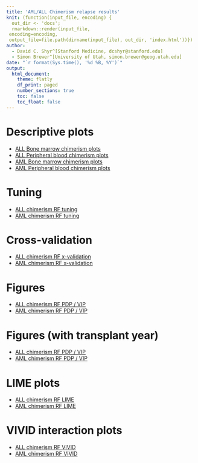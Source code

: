 ```yaml
---
title: 'AML/ALL Chimerism relapse results'
knit: (function(input_file, encoding) {
  out_dir <- 'docs';
  rmarkdown::render(input_file,
 encoding=encoding,
 output_file=file.path(dirname(input_file), out_dir, 'index.html'))})
author:
  - David C. Shyr^[Stanford Medicine, dcshyr@stanford.edu]
  - Simon Brewer^[University of Utah, simon.brewer@geog.utah.edu]
date: "`r format(Sys.time(), '%d %B, %Y')`"
output:
  html_document:
    theme: flatly
    df_print: paged
    number_sections: true
    toc: false
    toc_float: false
---
```


# Descriptive plots

- [ALL Bone marrow chimerism plots][plots_all_bmc]
- [ALL Peripheral blood chimerism plots][plots_all_pbc]
- [AML Bone marrow chimerism plots][plots_aml_bmc]
- [AML Peripheral blood chimerism plots][plots_aml_pbc]

# Tuning

- [ALL chimerism RF tuning][rf_all_tuning_mlr3]
- [AML chimerism RF tuning][rf_aml_tuning_mlr3]

# Cross-validation

- [ALL chimerism RF x-validation][rf_all_tuning_mlr3]
- [AML chimerism RF x-validation][rf_aml_tuning_mlr3]

# Figures

- [ALL chimerism RF PDP / VIP][rf_all_predict]
- [AML chimerism RF PDP / VIP][rf_aml_predict]

# Figures (with transplant year)

- [ALL chimerism RF PDP / VIP][rf_all_year_predict]
- [AML chimerism RF PDP / VIP][rf_aml_year_predict]

# LIME plots

- [ALL chimerism RF LIME][rf_all_lime]
- [AML chimerism RF LIME][rf_aml_lime]

# VIVID interaction plots

- [ALL chimerism RF VIVID][rf_all_vivid]
- [AML chimerism RF VIVID][rf_aml_vivid]

[plots_all_bmc]: https://simonbrewer.github.io/aml_all/plots_all_bmc.html
[plots_all_pbc]: https://simonbrewer.github.io/aml_all/plots_all_pbc.html
[plots_aml_bmc]: https://simonbrewer.github.io/aml_all/plots_aml_bmc.html
[plots_aml_pbc]: https://simonbrewer.github.io/aml_all/plots_aml_pbc.html


[rf_all_tuning_mlr3]: https://simonbrewer.github.io/aml_all/rf_all_tuning_mlr3.html
[rf_aml_tuning_mlr3]: https://simonbrewer.github.io/aml_all/rf_aml_tuning_mlr3.html

[rf_all_xvalid_mlr3]: https://simonbrewer.github.io/aml_all/rf_all_xvalid_mlr3.html
[rf_aml_xvalid_mlr3]: https://simonbrewer.github.io/aml_all/rf_aml_xvalid_mlr3.html

[rf_all_predict]: https://simonbrewer.github.io/aml_all/rf_all_predict.html
[rf_aml_predict]: https://simonbrewer.github.io/aml_all/rf_aml_predict.html

[rf_all_year_predict]: https://simonbrewer.github.io/aml_all/rf_all_year_predict.html
[rf_aml_year_predict]: https://simonbrewer.github.io/aml_all/rf_aml_year_predict.html

[rf_all_lime]: https://simonbrewer.github.io/aml_all/rf_all_lime.html
[rf_aml_lime]: https://simonbrewer.github.io/aml_all/rf_aml_lime.html

[rf_all_vivid]: https://simonbrewer.github.io/aml_all/rf_all_vivid.html
[rf_aml_vivid]: https://simonbrewer.github.io/aml_all/rf_aml_vivid.html
